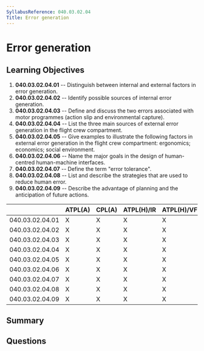 ```yaml
---
SyllabusReference: 040.03.02.04
Title: Error generation
---
```


# Error generation

## Learning Objectives

1. **040.03.02.04.01** -- Distinguish between internal and external factors in
   error generation.
2. **040.03.02.04.02** -- Identify possible sources of internal error generation.
3. **040.03.02.04.03** -- Define and discuss the two errors associated with motor
   programmes (action slip and environmental capture).
4. **040.03.02.04.04** -- List the three main sources of external error generation
   in the flight crew compartment.
5. **040.03.02.04.05** -- Give examples to illustrate the following factors in
   external error generation in the flight crew compartment: ergonomics;
   economics; social environment.
6. **040.03.02.04.06** -- Name the major goals in the design of human-centred
   human-machine interfaces.
7. **040.03.02.04.07** -- Define the term "error tolerance".
8. **040.03.02.04.08** -- List and describe the strategies that are used to reduce
   human error.
9. **040.03.02.04.09** -- Describe the advantage of planning and the anticipation
   of future actions.

|                 | ATPL(A) | CPL(A) | ATPL(H)/IR | ATPL(H)/VFR | CPL(H) | IR  | CBIR(A) |
| --------------- | ------- | ------ | ---------- | ----------- | ------ | --- | ------- |
| 040.03.02.04.01 | X       | X      | X          | X           | X      | X   | X       |
| 040.03.02.04.02 | X       | X      | X          | X           | X      | X   | X       |
| 040.03.02.04.03 | X       | X      | X          | X           | X      | X   | X       |
| 040.03.02.04.04 | X       | X      | X          | X           | X      | X   | X       |
| 040.03.02.04.05 | X       | X      | X          | X           | X      | X   | X       |
| 040.03.02.04.06 | X       | X      | X          | X           | X      | X   | X       |
| 040.03.02.04.07 | X       | X      | X          | X           | X      | X   | X       |
| 040.03.02.04.08 | X       | X      | X          | X           | X      | X   | X       |
| 040.03.02.04.09 | X       | X      | X          | X           | X      | X   | X       |

## Summary

## Questions
